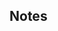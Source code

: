 {{TPRGT Story
|character          = Barbara
|date               = 2022-07-05
|zh                 = 
;今天是芭芭拉的生日哦，我们快去为她庆祝吧！
:'''旅行者：''' 芭芭拉的歌声一直都那么动听。
:'''芭芭拉： '''谢谢你们来陪我排练。能得到「荣誉骑士」的夸奖，我很开心。
:'''{{sic|芭芭拉}}：''' 收到了这&mdash;&mdash;么多礼物，看来芭芭拉相当受欢迎呢！
:'''芭芭拉： '''嗯…所以我也要努力回应大家的期待才行。
:'''芭芭拉： '''今晚的演出，我一定会好好加油的！
|dialogue_review_zh = 「今晚的演出，我一定会好好加油的！」
|en                 =
;Today is [[Barbara]]'s birthday, let's go and celebrate with her!
:'''Traveler:''' Barbara's singing is always so melodious.
:'''Barbara:''' Thank you both for keeping me company while I rehearse. I'm very happy to be complimented by the "Honorary Knight."
:'''{{sic|Barbara}}:''' Looking at all these presents, it seems like Barbara is really popular!<ref group="Note">The speaker of this line is Paimon, though the transcript mistakenly identifies the speaker as Barbara.</ref>
:'''Barbara:''' Mmm... So I need to work hard to respond to everyone's expectations.
:'''Barbara:''' I will definitely try my best during tonight's performance!
|dialogue_review_en = "I will definitely try my best during tonight's performance!"
}}

==Notes==
{{Reflist|group=Note}}